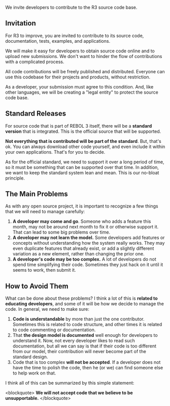 We invite developers to contribute to the R3 source code base.

==Invitation==

For R3 to improve, you are invited to contribute to its source code, documentation, tests, examples, and applications.

We will make it easy for developers to obtain source code online and to upload new submissions. We don't want to hinder the flow of contributions with a complicated process.

All code contributions will be freely published and distributed. Everyone can use this codebase for their projects and products, without restriction.

As a developer, your submission must agree to this condition. And, like other languages, we will be creating a &quot;legal entity&quot; to protect the source code base.

==Standard Releases==

For source code that is part of REBOL 3 itself, there will be a '''standard version''' that is integrated. This is the official source that will be supported.

'''Not everything that is contributed will be part of the standard'''. But, that's ok. You can always download other code yourself, and even include it within your own applications. That's for you to decide.

As for the official standard, we need to support it over a long period of time, so it must be something that can be supported over that time. In addition, we want to keep the standard system lean and mean. This is our no-bloat principle.

==The Main Problems==

As with any open source project, it is important to recognize a few things that we will need to manage carefully:

#'''A developer may come and go'''.  Someone who adds a feature this month, may not be around next month to fix it or otherwise support it. That can lead to some big problems over time.
#'''A developer may not learn the model.''' Some developers add features or concepts without understanding how the system really works. They may even duplicate features that already exist, or add a slightly different variation as a new element, rather than changing the prior one.
#'''A developer's code may be too complex.''' A lot of developers do not spend time simplifying their code. Sometimes they just hack on it until it seems to work, then submit it.

==How to Avoid Them==

What can be done about these problems? I think a lot of this is '''related to educating developers''', and some of it will be how we decide to manage the code. In general, we need to make sure:

#'''Code is understandable''' by more than just the one contributor. Sometimes this is related to code structure, and other times it is related to code commenting or documentation.
#That '''the design model is documented''' well enough for developers to understand it. Now, not every developer likes to read such documentation, but all we can say is that if their code is too different from our model, their contribution will never become part of the standard design.
#Code that is too complex '''will not be accepted'''. If a developer does not have the time to polish the code, then he (or we) can find someone else to help work on that.

I think all of this can be summarized by this simple statement:

&lt;blockquote&gt;
'''We will not accept code that we believe to be unsupportable.'''
&lt;/blockquote&gt;